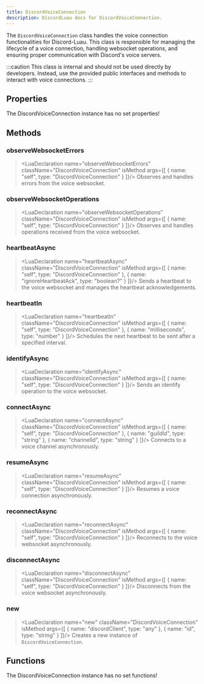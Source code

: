 ```yaml
---
title: DiscordVoiceConnection
description: DiscordLuau docs for DiscordVoiceConnection.
---
```

[//]: # (This file was automatically compiled through the Generator luau code under this repository)
[//]: # (if you want to edit the documentation of discord-luau, please write changes)
[//]: # (to the discord-luau repository itself, we extract the comments from discord-luau and translate)
[//]: # (them into markdown files that Nextra can interpret!)

[//]: # (----- DOCUMENT IMPORTS ----- )


[//]: # (----- DOCUMENT DESCRIPTION ----- )

The `DiscordVoiceConnection` class handles the voice connection functionalities for Discord-Luau. This class is responsible for managing the lifecycle of a voice connection, handling websocket operations, and ensuring proper communication with Discord's voice servers.

:::caution
This class is internal and should not be used directly by developers. Instead, use the provided public interfaces and methods to interact with voice connections.
:::

[//]: # (----- DOCUMENT PROPERTIES ----- )

## Properties

The DiscordVoiceConnection instance has no set properties!

[//]: # (----- DOCUMENT METHODS ----- )

## Methods

### observeWebsocketErrors

> <LuaDeclaration name="observeWebsocketErrors" className="DiscordVoiceConnection" isMethod args={[ { name: "self", type: "DiscordVoiceConnection" } ]}/>
Observes and handles errors from the voice websocket.
### observeWebsocketOperations

> <LuaDeclaration name="observeWebsocketOperations" className="DiscordVoiceConnection" isMethod args={[ { name: "self", type: "DiscordVoiceConnection" } ]}/>
Observes and handles operations received from the voice websocket.
### heartbeatAsync

> <LuaDeclaration name="heartbeatAsync" className="DiscordVoiceConnection" isMethod args={[ { name: "self", type: "DiscordVoiceConnection" }, { name: "ignoreHeartbeatAck", type: "boolean?" } ]}/>
Sends a heartbeat to the voice websocket and manages the heartbeat acknowledgements.
### heartbeatIn

> <LuaDeclaration name="heartbeatIn" className="DiscordVoiceConnection" isMethod args={[ { name: "self", type: "DiscordVoiceConnection" }, { name: "milliseconds", type: "number" } ]}/>
Schedules the next heartbeat to be sent after a specified interval.
### identifyAsync

> <LuaDeclaration name="identifyAsync" className="DiscordVoiceConnection" isMethod args={[ { name: "self", type: "DiscordVoiceConnection" } ]}/>
Sends an identify operation to the voice websocket.
### connectAsync

> <LuaDeclaration name="connectAsync" className="DiscordVoiceConnection" isMethod args={[ { name: "self", type: "DiscordVoiceConnection" }, { name: "guildId", type: "string" }, { name: "channelId", type: "string" } ]}/>
Connects to a voice channel asynchronously.
### resumeAsync

> <LuaDeclaration name="resumeAsync" className="DiscordVoiceConnection" isMethod args={[ { name: "self", type: "DiscordVoiceConnection" } ]}/>
Resumes a voice connection asynchronously.
### reconnectAsync

> <LuaDeclaration name="reconnectAsync" className="DiscordVoiceConnection" isMethod args={[ { name: "self", type: "DiscordVoiceConnection" } ]}/>
Reconnects to the voice websocket asynchronously.
### disconnectAsync

> <LuaDeclaration name="disconnectAsync" className="DiscordVoiceConnection" isMethod args={[ { name: "self", type: "DiscordVoiceConnection" } ]}/>
Disconnects from the voice websocket asynchronously.
### new

> <LuaDeclaration name="new" className="DiscordVoiceConnection" isMethod args={[ { name: "discordClient", type: "any" }, { name: "id", type: "string" } ]}/>
Creates a new instance of `DiscordVoiceConnection`.

[//]: # (----- DOCUMENT FUNCTIONS ----- )

## Functions

The DiscordVoiceConnection instance has no set functions!

